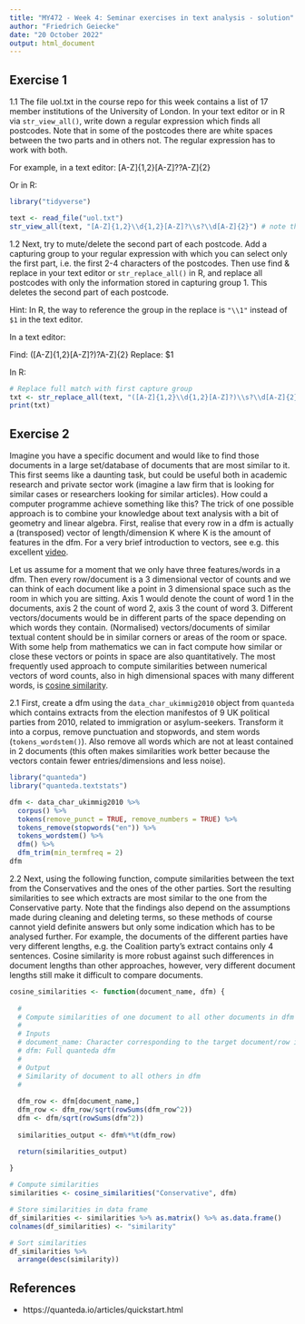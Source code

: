 ---
title: "MY472 - Week 4: Seminar exercises in text analysis - solution"
author: "Friedrich Geiecke"
date: "20 October 2022"
output: html_document
---


## Exercise 1

1.1 The file uol.txt in the course repo for this week contains a list of 17 member institutions of the University of London. In your text editor or in R via `str_view_all()`, write down a regular expression which finds all postcodes. Note that in some of the postcodes there are white spaces between the two parts and in others not. The regular expression has to work with both.

For example, in a text editor: [A-Z]{1,2}\d{1,2}[A-Z]?\s?\d[A-Z]{2}

Or in R:

```{r}
library("tidyverse")

text <- read_file("uol.txt")
str_view_all(text, "[A-Z]{1,2}\\d{1,2}[A-Z]?\\s?\\d[A-Z]{2}") # note the added backslashes for R
```

1.2 Next, try to mute/delete the second part of each postcode. Add a capturing group to your regular expression with which you can select only the first part, i.e. the first 2-4 characters of the postcodes. Then use find & replace in your text editor or `str_replace_all()` in R, and replace all postcodes with only the information stored in capturing group 1. This deletes the second part of each postcode.

Hint: In R, the way to reference the group in the replace is `"\\1"` instead of `$1` in the text editor.

In a text editor:

Find: ([A-Z]{1,2}\d{1,2}[A-Z]?)\s?\d[A-Z]{2}
Replace: $1

In R:

```{r}
# Replace full match with first capture group
txt <- str_replace_all(text, "([A-Z]{1,2}\\d{1,2}[A-Z]?)\\s?\\d[A-Z]{2}", "\\1")
print(txt)
```


## Exercise 2

Imagine you have a specific document and would like to find those documents in a large set/database of documents that are most similar to it. This first seems like a daunting task, but could be useful both in academic research and private sector work (imagine a law firm that is looking for similar cases or researchers looking for similar articles). How could a computer programme achieve something like this? The trick of one possible approach is to combine your knowledge about text analysis with a bit of geometry and linear algebra. First, realise that every row in a dfm is actually a (transposed) vector of length/dimension K where K is the amount of features in the dfm. For a very brief introduction to vectors, see e.g. this excellent [video](https://youtu.be/fNk_zzaMoSs).

Let us assume for a moment that we only have three features/words in a dfm. Then every row/document is a 3 dimensional vector of counts and we can think of each document like a point in 3 dimensional space such as the room in which you are sitting. Axis 1 would denote the count of word 1 in the documents, axis 2 the count of word 2, axis 3 the count of word 3. Different vectors/documents would be in different parts of the space depending on which words they contain. (Normalised) vectors/documents of similar textual content should be in similar corners or areas of the room or space. With some help from mathematics we can in fact compute how similar or close these vectors or points in space are also quantitatively. The most frequently used approach to compute similarities between numerical vectors of word counts, also in high dimensional spaces with many different words, is [cosine similarity](https://en.wikipedia.org/wiki/Cosine_similarity).

2.1 First, create a dfm using the `data_char_ukimmig2010` object from `quanteda` which contains extracts from the election manifestos of 9 UK political parties from 2010, related to immigration or asylum-seekers. Transform it into a corpus, remove punctuation and stopwords, and stem words (`tokens_wordstem()`). Also remove all words which are not at least contained in 2 documents (this often makes similarities work better because the vectors contain fewer entries/dimensions and less noise).

```{r}
library("quanteda")
library("quanteda.textstats")
```

```{r}
dfm <- data_char_ukimmig2010 %>%
  corpus() %>% 
  tokens(remove_punct = TRUE, remove_numbers = TRUE) %>%
  tokens_remove(stopwords("en")) %>%
  tokens_wordstem() %>% 
  dfm() %>%
  dfm_trim(min_termfreq = 2)
dfm
```


2.2 Next, using the following function, compute similarities between the text from the Conservatives and the ones of the other parties. Sort the resulting similarities to see which extracts are most similar to the one from the Conservative party. Note that the findings also depend on the assumptions made during cleaning and deleting terms, so these methods of course cannot yield definite answers but only some indication which has to be analysed further. For example, the documents of the different parties have very different lengths, e.g. the Coalition party's extract contains only 4 sentences. Cosine similarity is more robust against such differences in document lengths than other approaches, however, very different document lengths still make it difficult to compare documents.

```{r}
cosine_similarities <- function(document_name, dfm) {
  
  #
  # Compute similarities of one document to all other documents in dfm
  #
  # Inputs
  # document_name: Character corresponding to the target document/row in the quanteda dfm
  # dfm: Full quanteda dfm
  #
  # Output
  # Similarity of document to all others in dfm
  #
 
  dfm_row <- dfm[document_name,]
  dfm_row <- dfm_row/sqrt(rowSums(dfm_row^2))
  dfm <- dfm/sqrt(rowSums(dfm^2))
  
  similarities_output <- dfm%*%t(dfm_row)

  return(similarities_output)
  
}
```

```{r}
# Compute similarities
similarities <- cosine_similarities("Conservative", dfm)

# Store similarities in data frame
df_similarities <- similarities %>% as.matrix() %>% as.data.frame()
colnames(df_similarities) <- "similarity"

# Sort similarities
df_similarities %>%
  arrange(desc(similarity))
```


## References

- https://quanteda.io/articles/quickstart.html